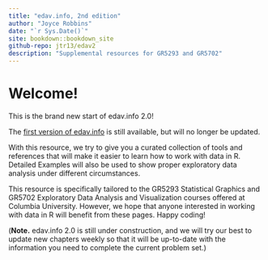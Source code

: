 ```yaml
---
title: "edav.info, 2nd edition"
author: "Joyce Robbins"
date: "`r Sys.Date()`"
site: bookdown::bookdown_site
github-repo: jtr13/edav2
description: "Supplemental resources for GR5293 and GR5702"
---
```


# Welcome!

This is the brand new start of edav.info 2.0!

The [first version of edav.info](https://jtr13.github.io/EDAV/) is still available, but will no longer be updated.

With this resource, we try to give you a curated collection of tools and references that will make it easier to learn how to work with data in R. Detailed Examples will also be used to show proper exploratory data analysis under different circumstances.

This resource is specifically tailored to the GR5293 Statistical Graphics and GR5702 Exploratory Data Analysis and Visualization courses offered at Columbia University. However, we hope that anyone interested in working with data in R will benefit from these pages. Happy coding!

(**Note.** edav.info 2.0 is still under construction, and we will try our best to update new chapters weekly so that it will be up-to-date with the information you need to complete the current problem set.)



